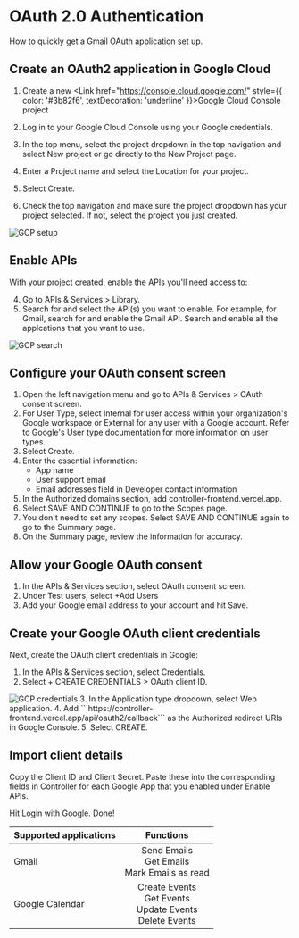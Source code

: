 
# OAuth 2.0 Authentication
How to quickly get a Gmail OAuth application set up.

## Create an OAuth2 application in Google Cloud
1. Create a new <Link href="https://console.cloud.google.com/" style={{ color: '#3b82f6', textDecoration: 'underline' }}>Google Cloud Console project</Link>

2. Log in to your Google Cloud Console using your Google credentials.

3. In the top menu, select the project dropdown in the top navigation and select New project or go directly to the New Project page.

4. Enter a Project name and select the Location for your project.

5. Select Create.

6. Check the top navigation and make sure the project dropdown has your project selected. If not, select the project you just created. 


<Image src="/gcp.png" alt="GCP setup" width={800} height={400} />

## Enable APIs
With your project created, enable the APIs you'll need access to:

4. Go to APIs & Services > Library.
5. Search for and select the API(s) you want to enable. For example, for Gmail, search for and enable the Gmail API. Search and enable all
the applcations that you want to use.

<Image src="/search.png" alt="GCP search" width={800} height={400} />

## Configure your OAuth consent screen

1. Open the left navigation menu and go to APIs & Services > OAuth consent screen.
2. For User Type, select Internal for user access within your organization's Google workspace or External for any user with a Google account. Refer to Google's User type documentation for more information on user types.
3. Select Create.
4. Enter the essential information:
   - App name
   - User support email
   - Email addresses field in Developer contact information
5. In the Authorized domains section, add controller-frontend.vercel.app.
6. Select SAVE AND CONTINUE to go to the Scopes page.
7. You don't need to set any scopes. Select SAVE AND CONTINUE again to go to the Summary page.
8. On the Summary page, review the information for accuracy.

## Allow your Google OAuth consent

1. In the APIs & Services section, select OAuth consent screen.
2. Under Test users, select +Add Users
3. Add your Google email address to your account and hit Save. 

## Create your Google OAuth client credentials

Next, create the OAuth client credentials in Google:

1. In the APIs & Services section, select Credentials.
2. Select + CREATE CREDENTIALS > OAuth client ID.
<Image src="/credentials.png" alt="GCP credentials" width={800} height={400} />
3. In the Application type dropdown, select Web application.
4. Add ```https://controller-frontend.vercel.app/api/oauth2/callback``` as the Authorized redirect URIs in Google Console.
5. Select CREATE.

## Import client details 

Copy the Client ID and Client Secret. Paste these into the corresponding fields in Controller for each Google App that you enabled under Enable APIs.

Hit Login with Google. Done!

| Supported applications | Functions |
| :----- | :----: |
| Gmail | Send Emails <br/> Get Emails <br/> Mark Emails as read |
| Google Calendar | Create Events <br/> Get Events <br/> Update Events <br/> Delete Events |